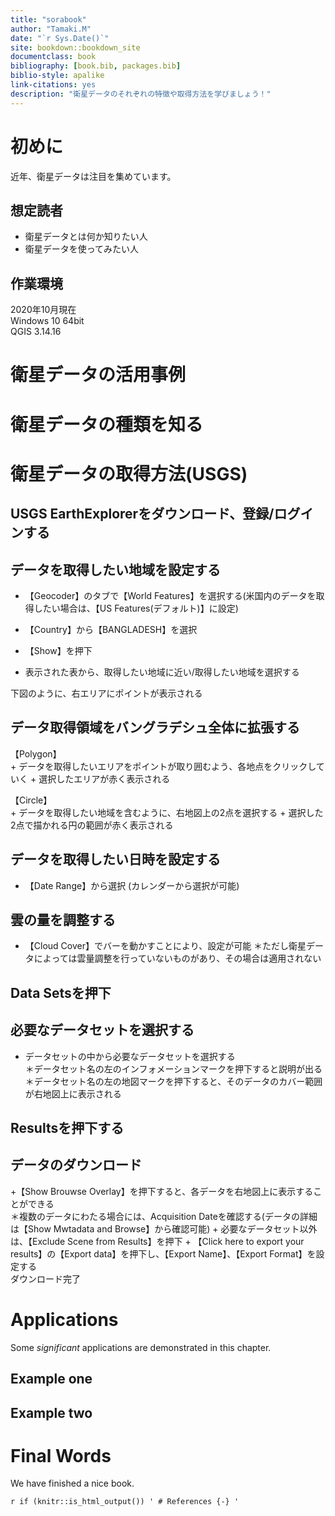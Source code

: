 ```yaml
--- 
title: "sorabook"
author: "Tamaki.M"
date: "`r Sys.Date()`"
site: bookdown::bookdown_site
documentclass: book
bibliography: [book.bib, packages.bib]
biblio-style: apalike
link-citations: yes
description: "衛星データのそれぞれの特徴や取得方法を学びましょう！"
---
```


# 初めに {-}
近年、衛星データは注目を集めています。

## 想定読者

+ 衛星データとは何か知りたい人
+ 衛星データを使ってみたい人

## 作業環境

2020年10月現在  
Windows 10 64bit  
QGIS 3.14.16  




<!--chapter:end:index.Rmd-->

# 衛星データの活用事例



<!--chapter:end:01-intro.Rmd-->

# 衛星データの種類を知る

<!--chapter:end:02-literature.Rmd-->

# 衛星データの取得方法(USGS)

## USGS EarthExplorerをダウンロード、登録/ログインする

## データを取得したい地域を設定する
+ 【Geocoder】のタブで【World Features】を選択する(米国内のデータを取得したい場合は、【US Features(デフォルト)】に設定)
+ 【Country】から【BANGLADESH】を選択
+ 【Show】を押下

+ 表示された表から、取得したい地域に近い/取得したい地域を選択する  

下図のように、右エリアにポイントが表示される

## データ取得領域をバングラデシュ全体に拡張する
【Polygon】  
+ データを取得したいエリアをポイントが取り囲むよう、各地点をクリックしていく
+ 選択したエリアが赤く表示される  

【Circle】  
+ データを取得したい地域を含むように、右地図上の2点を選択する
+ 選択した2点で描かれる円の範囲が赤く表示される

## データを取得したい日時を設定する
+ 【Date Range】から選択
(カレンダーから選択が可能)

## 雲の量を調整する
+ 【Cloud Cover】でバーを動かすことにより、設定が可能
＊ただし衛星データによっては雲量調整を行っていないものがあり、その場合は適用されない

## Data Setsを押下

##  必要なデータセットを選択する
+ データセットの中から必要なデータセットを選択する  
＊データセット名の左のインフォメーションマークを押下すると説明が出る  
＊データセット名の左の地図マークを押下すると、そのデータのカバー範囲が右地図上に表示される

## Resultsを押下する

## データのダウンロード
+【Show Brouwse Overlay】を押下すると、各データを右地図上に表示することができる  
＊複数のデータにわたる場合には、Acquisition Dateを確認する(データの詳細は【Show Mwtadata and Browse】から確認可能)
+ 必要なデータセット以外は、【Exclude Scene from Results】を押下
+ 【Click here to export your results】の【Export data】を押下し、【Export Name】、【Export Format】を設定する  
ダウンロード完了

<!--chapter:end:03-method.Rmd-->

# Applications

Some _significant_ applications are demonstrated in this chapter.

## Example one

## Example two

<!--chapter:end:04-application.Rmd-->

# Final Words

We have finished a nice book.

<!--chapter:end:05-summary.Rmd-->

`r if (knitr::is_html_output()) '
# References {-}
'`

<!--chapter:end:06-references.Rmd-->

